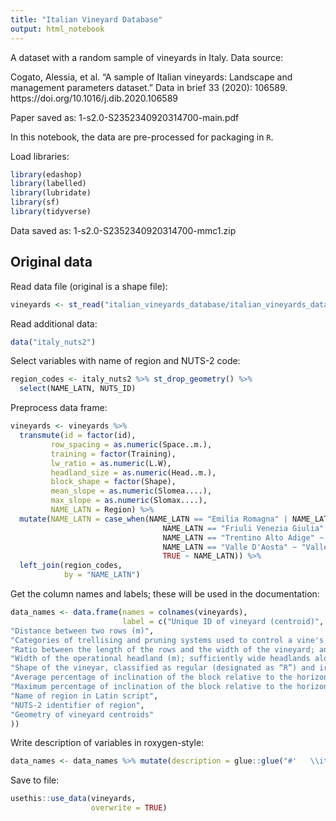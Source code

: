 ```yaml
---
title: "Italian Vineyard Database"
output: html_notebook
---
```


A dataset with a random sample of vineyards in Italy. Data source:

Cogato, Alessia, et al. "A sample of Italian vineyards: Landscape and management parameters dataset." Data in brief 33 (2020): 106589. https://doi.org/10.1016/j.dib.2020.106589

Paper saved as: 1-s2.0-S2352340920314700-main.pdf

In this notebook, the data are pre-processed for packaging in `R`.

Load libraries:
```r
library(edashop)
library(labelled)
library(lubridate)
library(sf)
library(tidyverse)
```

Data saved as: 1-s2.0-S2352340920314700-mmc1.zip

## Original data

Read data file (original is a shape file):
```r
vineyards <- st_read("italian_vineyards_database/italian_vineyards_database.shp")
```

Read additional data:
```r
data("italy_nuts2")
```

Select variables with name of region and NUTS-2 code:
```r
region_codes <- italy_nuts2 %>% st_drop_geometry() %>%
  select(NAME_LATN, NUTS_ID)
```


Preprocess data frame:
```r
vineyards <- vineyards %>%
  transmute(id = factor(id),
         row_spacing = as.numeric(Space..m.),
         training = factor(Training),
         lw_ratio = as.numeric(L.W),
         headland_size = as.numeric(Head..m.),
         block_shape = factor(Shape),
         mean_slope = as.numeric(Slomea....),
         max_slope = as.numeric(Slomax....),
         NAME_LATN = Region) %>%
  mutate(NAME_LATN = case_when(NAME_LATN == "Emilia Romagna" | NAME_LATN == "Emilia RomagnaEmilia Romagna" ~ "Emilia-Romagna",
                                  NAME_LATN == "Friuli Venezia Giulia" ~ "Friuli-Venezia Giulia",
                                  NAME_LATN == "Trentino Alto Adige" ~ "Provincia Autonoma Trento",
                                  NAME_LATN == "Valle D'Aosta" ~ "Valle d'Aosta/Vallée d'Aoste",
                                  TRUE ~ NAME_LATN)) %>%
  left_join(region_codes,
            by = "NAME_LATN") 
```


Get the column names and labels; these will be used in the documentation:
```r
data_names <- data.frame(names = colnames(vineyards),
                         label = c("Unique ID of vineyard (centroid)",
"Distance between two rows (m)",
"Categories of trellising and pruning systems used to control a vine's shape. The first category is vertical training systems, such as Sylvoz, Guyot, Geneva Double Curtain (GDC) and Free-cordon (FC), and is designated as “VS”. The second category (“HS”) includes the horizontal training systems, such as Tendone, Pergola and other local systems. The last category consists of the traditional Alberello training system, also known as Goblet or Bush vine, and is designated as “A”. ",
"Ratio between the length of the rows and the width of the vineyard; an indicator of management efficiency that relates to agricultural machinery transit and maneuvering",
"Width of the operational headland (m); sufficiently wide headlands along the vineyard enable turning equipment and may contribute to biodiversity conservation",
"Shape of the vineyar, classified as regular (designated as “R”) and irregular (designated as “I”); block shape is informative about mechanization propensity",
"Average percentage of inclination of the block relative to the horizontal plane",
"Maximum percentage of inclination of the block relative to the horizontal plane",
"Name of region in Latin script",
"NUTS-2 identifier of region",
"Geometry of vineyard centroids"
))
```

Write description of variables in roxygen-style:
```r
data_names <- data_names %>% mutate(description = glue::glue("#'   \\item{{{names}}}{{{label}}}"))
```

Save to file:
```r
usethis::use_data(vineyards,
                  overwrite = TRUE)
```

